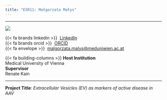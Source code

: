 ```yaml
---
title: "ESR11: Małgorzata Małys"
---
```


---

:::{layout="[30, 60, 50]" .profile-text .smaller-text}

![](../assets/esr_pictures/gosha_square.png){.img-profile}

{{< fa brands linkedin >}}\  [LinkedIn](https://www.linkedin.com/in/ma%C5%82gorzata-ma%C5%82ys-b90394131/)<br>
{{< fa brands orcid >}} \ [ORCID](https://orcid.org/0000-0002-4584-3445)<br>
{{< fa envelope >}} \ [malgorzata.malys@meduniwien.ac.at](mailto:malgorzata.malys@meduniwien.ac.at)<br>

{{< fa building-columns >}} **Host Institution** <br> Medical University of Vienna <br>
**Supervisor** <br> Renate Kain 

::: 

---

**Project Title**: *Extracellular Vesicles (EV) as markers of active disease in AAV*